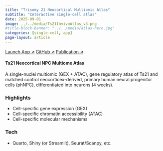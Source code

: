 ```yaml
---
title: "Trisomy 21 Neocortical Multiomic Atlas"
subtitle: "Interactive single-cell atlas"
date: 2025-09-01
image: ../../media/Ts21InvivoAtlas_v3.png
#title-block-banner: "../../media/atlas-hero.jpg" 
categories: [single-cell, app]
page-layout: article
---
```


::: mb-3
[Launch App ↗](https://your-app.example){.btn .btn-primary target="_blank" rel="noopener"} [GitHub ↗](https://github.com/you/atlas){.btn .btn-secondary target="_blank" rel="noopener"} [Publication ↗](https://doi.org/xx.xxxx/xxxx){.btn .btn-outline-dark target="_blank" rel="noopener"}
:::

::: callout-note
#### Ts21 Neocortical NPC Multiome Atlas

A single-nuclei multiomic (GEX + ATAC), gene regulatory atlas of Ts21 and matched control neocorticex-derived, primary human neural progenitor cells (phNPC), differentiated into neurons (4 weeks).
:::

### Highlights

-   Cell-specific gene expression (GEX)
-   Cell-specific chromatin accessibility (ATAC)
-   Cell-specific molecular mechanisms

### Tech

-   Quarto, Shiny (or Streamlit), Seurat/Scanpy, etc.
